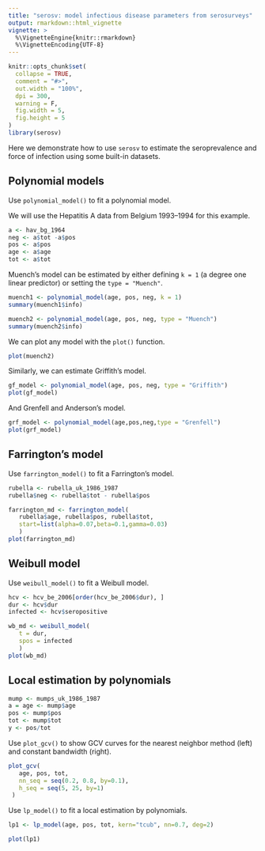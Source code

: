 ```yaml
---
title: "serosv: model infectious disease parameters from serosurveys"
output: rmarkdown::html_vignette
vignette: >
  %\VignetteEngine{knitr::rmarkdown}
  %\VignetteEncoding{UTF-8}
---
```


```r
knitr::opts_chunk$set(
  collapse = TRUE,
  comment = "#>",
  out.width = "100%",
  dpi = 300,
  warning = F,
  fig.width = 5,
  fig.height = 5
)
library(serosv)
```

Here we demonstrate how to use `serosv` to estimate the seroprevalence and force of infection using some built-in datasets.

## Polynomial models

Use `polynomial_model()` to fit a polynomial model.

We will use the Hepatitis A data from Belgium 1993–1994 for this example.

```r
a <- hav_bg_1964
neg <- a$tot -a$pos
pos <- a$pos
age <- a$age
tot <- a$tot
```

Muench's model can be estimated by either defining `k = 1` (a degree one linear predictor) or setting the `type = "Muench"`.

```r
muench1 <- polynomial_model(age, pos, neg, k = 1)
summary(muench1$info)

muench2 <- polynomial_model(age, pos, neg, type = "Muench")
summary(muench2$info)
```

We can plot any model with the `plot()` function.

```r
plot(muench2)
```

Similarly, we can estimate Griffith's model.

```r
gf_model <- polynomial_model(age, pos, neg, type = "Griffith")
plot(gf_model)
```

And Grenfell and Anderson's model.

```r
grf_model <- polynomial_model(age,pos,neg,type = "Grenfell")
plot(grf_model)
```

## Farrington's model

Use `farrington_model()` to fit a Farrington's model.

```r
rubella <- rubella_uk_1986_1987
rubella$neg <- rubella$tot - rubella$pos

farrington_md <- farrington_model(
   rubella$age, rubella$pos, rubella$tot,
   start=list(alpha=0.07,beta=0.1,gamma=0.03)
   )
plot(farrington_md)
```

## Weibull model

Use `weibull_model()` to fit a Weibull model.

```r
hcv <- hcv_be_2006[order(hcv_be_2006$dur), ]
dur <- hcv$dur
infected <- hcv$seropositive

wb_md <- weibull_model(
   t = dur,
   spos = infected
   )
plot(wb_md)
```

## Local estimation by polynomials

```r
mump <- mumps_uk_1986_1987
a = age <- mump$age
pos <- mump$pos
tot <- mump$tot
y <- pos/tot
```

Use `plot_gcv()` to show GCV curves for the nearest neighbor method (left) and constant bandwidth (right).

```r
plot_gcv(
   age, pos, tot,
   nn_seq = seq(0.2, 0.8, by=0.1),
   h_seq = seq(5, 25, by=1)
 )

```

Use `lp_model()` to fit a local estimation by polynomials.

```r
lp1 <- lp_model(age, pos, tot, kern="tcub", nn=0.7, deg=2)

plot(lp1)
```
